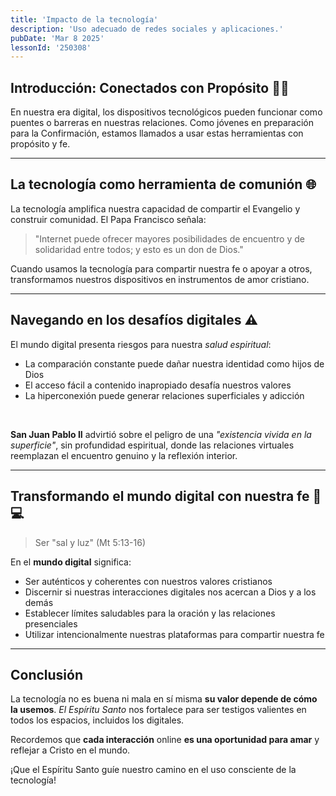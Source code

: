 ```yaml
---
title: 'Impacto de la tecnología'
description: 'Uso adecuado de redes sociales y aplicaciones.'
pubDate: 'Mar 8 2025'
lessonId: '250308'
---
```



## **Introducción: Conectados con Propósito 📱💡**
En nuestra era digital, los dispositivos tecnológicos pueden funcionar como puentes o barreras en nuestras relaciones. Como jóvenes en preparación para la Confirmación, estamos llamados a usar estas herramientas con propósito y fe.

---

## **La tecnología como herramienta de comunión 🌐**

La tecnología amplifica nuestra capacidad de compartir el Evangelio y construir comunidad. El Papa Francisco señala:

> "Internet puede ofrecer mayores posibilidades de encuentro y de solidaridad entre todos; y esto es un don de Dios."

Cuando usamos la tecnología para compartir nuestra fe o apoyar a otros, transformamos nuestros dispositivos en instrumentos de amor cristiano.

<Question
    client:load
    lessonId={lessonData.lessonId}
    questionData={lessonData.questions[0]}
/>

---

## **Navegando en los desafíos digitales ⚠️**

El mundo digital presenta riesgos para nuestra *salud espiritual*:

- La comparación constante puede dañar nuestra identidad como hijos de Dios
- El acceso fácil a contenido inapropiado desafía nuestros valores
- La hiperconexión puede generar relaciones superficiales y adicción

<br />

**San Juan Pablo II** advirtió sobre el peligro de una *"existencia vivida en la superficie"*, sin profundidad espiritual, donde las relaciones virtuales reemplazan el encuentro genuino y la reflexión interior.

<Question
    client:load
    lessonId={lessonData.lessonId}
    questionData={lessonData.questions[1]}
/>


---

## **Transformando el mundo digital con nuestra fe 🙏💻**

> Ser "sal y luz" (Mt 5:13-16)

En el **mundo digital** significa:
- Ser auténticos y coherentes con nuestros valores cristianos
- Discernir si nuestras interacciones digitales nos acercan a Dios y a los demás
- Establecer límites saludables para la oración y las relaciones presenciales
- Utilizar intencionalmente nuestras plataformas para compartir nuestra fe

<Question
    client:load
    lessonId={lessonData.lessonId}
    questionData={lessonData.questions[2]}
/>

---

## **Conclusión**
La tecnología no es buena ni mala en sí misma **su valor depende de cómo la usemos**. *El Espíritu Santo* nos fortalece para ser testigos valientes en todos los espacios, incluidos los digitales.

Recordemos que **cada interacción** online **es una oportunidad para amar** y reflejar a Cristo en el mundo.

<LessonForms
    client:load
    lessonId={lessonData.lessonId}
    formsUrl={lessonData.formsUrl}
    totalQuestions={3}
/>

¡Que el Espíritu Santo guíe nuestro camino en el uso consciente de la tecnología!